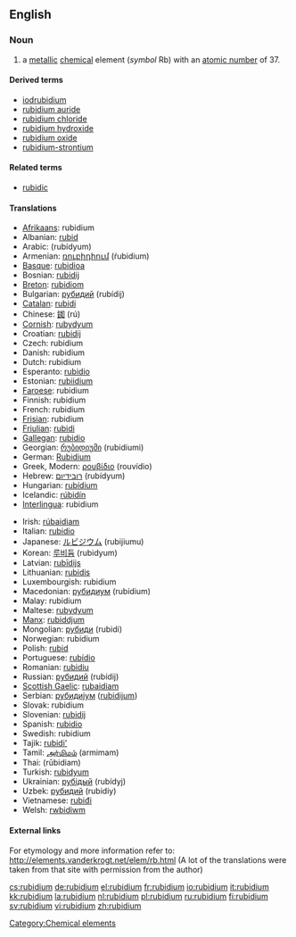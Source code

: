 {{see|Rubidium}}
==English==
{{elements|Rb|krypton|Kr|strontium|Sr}}

=== Noun ===
{{en-noun|-}}
{{wikipedia}}

# a [[metallic]] [[chemical]] element (''symbol'' Rb) with an [[atomic number]] of 37.

====Derived terms====
*[[iodrubidium]]<!--is this correct, or should it be "iodorubidium"?-->
*[[rubidium auride]]
*[[rubidium chloride]]
*[[rubidium hydroxide]]
*[[rubidium oxide]]
*[[rubidium-strontium]]

====Related terms====
*[[rubidic]]

==== Translations ====
{{trans-top|element with atomic number 37}}
*[[Afrikaans]]: rubidium
*Albanian: [[rubid]]
*Arabic: {{ARchar|[[روبيديوم]]}} (rubídyum) {{m}}
*Armenian: [[ռուբիդիում]] (ŕubidium)
*[[Basque]]: [[rubidioa]]
*Bosnian: [[rubidij]]
*[[Breton]]: [[rubidiom]]
*Bulgarian: [[рубидий]] (rubídij) {{m}}
*[[Catalan]]: [[rubidi]]
*Chinese: [[銣]] (rú)
*[[Cornish]]: [[rubydyum]]
*Croatian: [[rubidij]]
*Czech: rubidium
*Danish: rubidium
*Dutch: rubidium {{n}}
*Esperanto: [[rubidio]]
*Estonian: [[rubiidium]]
*[[Faroese]]: rubidium
*Finnish: rubidium
*French: rubidium {{m}}
*[[Frisian]]: rubidium
*[[Friulian]]: [[rubidi]]
*[[Gallegan]]: [[rubidio]]
*Georgian: [[რუბიდიუმი]] (rubidiumi)
*German: [[Rubidium]] {{n}}
*Greek, Modern: [[ρουβίδιο]] (rouvídio) {{n}}
*Hebrew: [[רובידיום]] (rubídyum)
*Hungarian: [[rubídium]]
*Icelandic: [[rúbidín]]
*[[Interlingua]]: rubidium
{{trans-mid}}
*Irish: [[rúbaidiam]]
*Italian: [[rubidio]] {{m}}
*Japanese: [[ルビジウム]] (rubijiumu)
*Korean: [[루비듐]] (rubidyum)
*Latvian: [[rubīdijs]]
*Lithuanian: [[rubidis]]
*Luxembourgish: rubidium
*Macedonian: [[рубидиум]] (rubídium) {{m}}
*Malay: rubidium
*Maltese: [[rubydyum]]
*[[Manx]]: [[rubiddjum]]
*Mongolian: [[рубиди]] (rubidi)
*Norwegian: rubidium
*Polish: [[rubid]] {{m}}
*Portuguese: [[rubídio]] {{m}}
*Romanian: [[rubidiu]] {{n}}
*Russian: [[рубидий]] (rubídij) {{m}}
*[[Scottish Gaelic]]: [[rubaidiam]]
*Serbian: [[рубидиjум]] ([[rubidijum]]) {{m}}
*Slovak: rubidium
*Slovenian: [[rubidij]]
*Spanish: [[rubidio]] {{m}}
*Swedish: rubidium
*Tajik: [[rubidi']]
*Tamil: [[அர்மிமம்]] (armimam)
*Thai: {{THchar|[[รูบิเดียม]]}} (rūbidiam)
*Turkish: [[rubidyum]]
*Ukrainian: [[рубiдый]] (rubídyj) {{m}}
*Uzbek: [[рубидий]] (rubidiy)
*Vietnamese: [[rubiđi]]
*Welsh: [[rwbidiwm]]
{{trans-bottom}}

====External links====
For etymology and more information refer to:
http://elements.vanderkrogt.net/elem/rb.html
(A lot of the translations were taken from that site with permission from the author)

[[Category:Chemical elements]]

[[cs:rubidium]]
[[de:rubidium]]
[[el:rubidium]]
[[fr:rubidium]]
[[io:rubidium]]
[[it:rubidium]]
[[kk:rubidium]]
[[la:rubidium]]
[[nl:rubidium]]
[[pl:rubidium]]
[[ru:rubidium]]
[[fi:rubidium]]
[[sv:rubidium]]
[[vi:rubidium]]
[[zh:rubidium]]